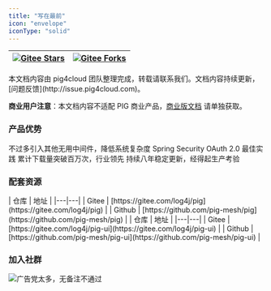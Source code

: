 ```yaml
---
title: "写在最前"
icon: "envelope"
iconType: "solid"
---
```


| [![Gitee Stars](https://gitee.com/log4j/pig/badge/star.svg?theme=gvp)](https://gitee.com/log4j/pig) | [![Gitee Forks](https://gitee.com/log4j/pig/badge/fork.svg?theme=gvp)](https://gitee.com/log4j/pig) |
|---|---|


<Tip>
本文档内容由 pig4cloud 团队整理完成，转载请联系我们。文档内容持续更新，[问题反馈](http://issue.pig4cloud.com)。

**商业用户注意**：本文档内容不适配 PIG 商业产品，[商业版文档](https://pig4cloud.com/data/doc/pigx/) 请单独获取。
</Tip>

### 产品优势

<CardGroup>
  <Card title="极简架构" icon="leaf">
    不过多引入其他无用中间件，降低系统复杂度
  </Card>
  <Card title="安全规范" icon="shield">
    Spring Security OAuth 2.0 最佳实践
  </Card>
  <Card title="全网超百万次下载部署" icon="download">
    累计下载量突破百万次，行业领先
  </Card>
  <Card title="超八年稳定维护" icon="clock">
    持续八年稳定更新，经得起生产考验
  </Card>
</CardGroup>

### 配套资源
<Tabs>
  <Tab title="后端代码">
    | 仓库 | 地址 |
    |---|---|
    | Gitee | [https://gitee.com/log4j/pig](https://gitee.com/log4j/pig) |
    | Github | [https://github.com/pig-mesh/pig](https://github.com/pig-mesh/pig) |
  </Tab>
  
  <Tab title="前端代码">
    | 仓库 | 地址 |
    |---|---|
    | Gitee | [https://gitee.com/log4j/pig-ui](https://gitee.com/log4j/pig-ui) |
    | Github | [https://github.com/pig-mesh/pig-ui](https://github.com/pig-mesh/pig-ui) |
  </Tab>
</Tabs>

### 加入社群

![广告党太多，无备注不通过](/images/1728703600955-45cedb6b-0f2a-4949-ac17-a51239a503c3.png)
